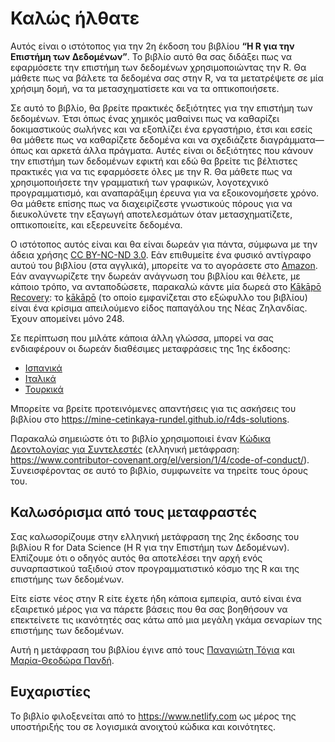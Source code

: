 # Καλώς ήλθατε {.unnumbered}

Αυτός είναι ο ιστότοπος για την 2η έκδοση του βιβλίου **"Η R για την Επιστήμη των Δεδομένων"**.
Το βιβλίο αυτό θα σας διδάξει πως να εφαρμόσετε την επιστήμη των δεδομένων χρησιμοποιώντας την R.
Θα μάθετε πως να βάλετε τα δεδομένα σας στην R, να τα μετατρέψετε σε μία χρήσιμη δομή, να τα μετασχηματίσετε και να τα οπτικοποιήσετε.

Σε αυτό το βιβλίο, θα βρείτε πρακτικές δεξιότητες για την επιστήμη των δεδομένων.
Έτσι όπως ένας χημικός μαθαίνει πως να καθαρίζει δοκιμαστικούς σωλήνες και να εξοπλίζει ένα εργαστήριο, έτσι και εσείς θα μάθετε πως να καθαρίζετε δεδομένα και να σχεδιάζετε διαγράμματα---όπως και αρκετά άλλα πράγματα.
Αυτές είναι οι δεξιότητες που κάνουν την επιστήμη των δεδομένων εφικτή και εδώ θα βρείτε τις βέλτιστες πρακτικές για να τις εφαρμόσετε όλες με την R.
Θα μάθετε πως να χρησιμοποιήσετε την γραμματική των γραφικών, λογοτεχνικό προγραμματισμό, και αναπαράξιμη έρευνα για να εξοικονομήσετε χρόνο.
Θα μάθετε επίσης πως να διαχειρίζεστε γνωστικούς πόρους για να διευκολύνετε την εξαγωγή αποτελεσμάτων όταν μετασχηματίζετε, οπτικοποιείτε, και εξερευνείτε δεδομένα.

Ο ιστότοπος αυτός είναι και θα είναι δωρεάν για πάντα, σύμφωνα με την άδεια χρήσης [CC BY-NC-ND 3.0](https://creativecommons.org/licenses/by-nc-nd/3.0/us/).
Εάν επιθυμείτε ένα φυσικό αντίγραφο αυτού του βιβλίου (στα αγγλικά), μπορείτε να το αγοράσετε στο [Amazon](https://www.amazon.com/dp/1492097403?&tag=hadlwick-20).
Εάν αναγνωρίζετε την δωρεάν ανάγνωση του βιβλίου και θέλετε, με κάποιο τρόπο, να ανταποδώσετε, παρακαλώ κάντε μία δωρεά στο [Kākāpō Recovery](https://www.doc.govt.nz/kakapo-donate): το [kākāpō](https://www.youtube.com/watch?v=9T1vfsHYiKY) (το οποίο εμφανίζεται στο εξώφυλλο του βιβλίου) είναι ένα κρίσιμα απειλούμενο είδος παπαγάλου της Νέας Ζηλανδίας.
Έχουν απομείνει μόνο 248.

Σε περίπτωση που μιλάτε κάποια άλλη γλώσσα, μπορεί να σας ενδιαφέρουν οι δωρεάν διαθέσιμες μεταφράσεις της 1ης έκδοσης:

-   [Ισπανικά](http://es.r4ds.hadley.nz)
-   [Ιταλικά](https://it.r4ds.hadley.nz)
-   [Τουρκικά](https://tr.r4ds.hadley.nz)

Μπορείτε να βρείτε προτεινόμενες απαντήσεις για τις ασκήσεις του βιβλίου στο <https://mine-cetinkaya-rundel.github.io/r4ds-solutions>.

Παρακαλώ σημειώστε ότι το βιβλίο χρησιμοποιεί έναν [Κώδικα Δεοντολογίας για Συντελεστές](https://contributor-covenant.org/version/2/0/CODE_OF_CONDUCT.html) (ελληνική μετάφραση: <https://www.contributor-covenant.org/el/version/1/4/code-of-conduct/>).
Συνεισφέροντας σε αυτό το βιβλίο, συμφωνείτε να τηρείτε τους όρους του.

## Καλωσόρισμα από τους μεταφραστές

Σας καλωσορίζουμε στην ελληνική μετάφραση της 2ης έκδοσης του βιβλίου R for Data Science (Η R για την Επιστήμη των Δεδομένων).
Ελπίζουμε ότι ο οδηγός αυτός θα αποτελέσει την αρχή ενός συναρπαστικού ταξιδιού στον προγραμματιστικό κόσμο της R και της επιστήμης των δεδομένων.

Είτε είστε νέος στην R είτε έχετε ήδη κάποια εμπειρία, αυτό είναι ένα εξαιρετικό μέρος για να πάρετε βάσεις που θα σας βοηθήσουν να επεκτείνετε τις ικανότητές σας κάτω από μια μεγάλη γκάμα σεναρίων της επιστήμης των δεδομένων.

Αυτή η μετάφραση του βιβλίου έγινε από τους [Παναγιώτη Τόγια](https://github.com/ptogias) και [Μαρία-Θεοδώρα Πανδή](https://github.com/mtpandi).

## Ευχαριστίες {.unnumbered}

Το βιβλίο φιλοξενείται από το <https://www.netlify.com> ως μέρος της υποστήριξής του σε λογισμικά ανοιχτού κώδικα και κοινότητες.
